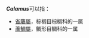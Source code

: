 {{italic title}}
'''''Calamus'''''可以指：
*[[省藤屬|省藤屬]]，棕榈目棕榈科的一属
*[[蘆鯛屬|蘆鯛屬]]，鲷形目鲷科的一属
{{disambig|cat=非中文名稱消歧義}}